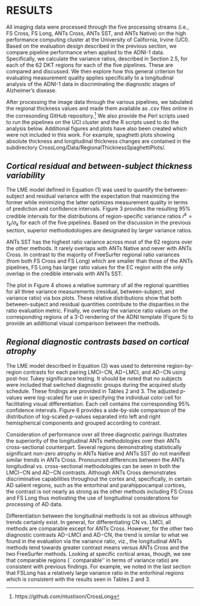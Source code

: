 
# RESULTS {-}

All imaging data were processed through the five processing streams
(i.e., FS Cross, FS Long, ANTs Cross, ANTs SST, and ANTs Native)
on the high performance computing cluster  at the University of California,
Irvine (UCI).  Based on the evaluation design described in the previous section,
we compare pipeline performance when applied to the ADNI-1 data.
Specifically, we calculate the variance ratios, described in Section 2.5,
for each of the 62 DKT regions for each of the five pipelines.  These are
compared and discussed.  We then explore how this general criterion for
evaluating measurement quality applies specifically to a longitudinal analysis of
the ADNI-1 data in discriminating the diagnostic stages of Alzheimer’s disease.

After processing the image data through the various pipelines, we tabulated
the regional thickness values and made them available as .csv
files online in the corresonding GitHub repository.[^5]
We also provide the Perl scripts used to run the pipelines on the UCI cluster
and the R scripts used to do the analysis below.  Additional figures and plots
have also been created which were not included in this work.  For example,
spaghetti plots showing absolute thickness and longitudinal thickness changes are
contained in the
subdirectory CrossLong/Data/RegionalThicknessSpaghettiPlots/.

[^5]: https://github.com/ntustison/CrossLong

## _Cortical residual and between-subject thickness variability_ {-}

<!--
\begin{figure}[ht!]
\centering
\includegraphics[width=\textwidth]{Figure6.pdf}
\caption{95\% credible intervals of the region-specific variance ratios
$r^k=\tau_k/\sigma_k$ are presented for each processing method.  The ANTs
SST method dominates the others across the majority of
regions---its point estimates (posterior medians) are greater than those of the other
processing methods except for the left and right EC values in
FreeSurfer Long (although there is significant overlap in the credible intervals
in those regions).
These results also suggest that longitudinal processing is to be
preferred for both packages.}
\label{fig:ratios}
\end{figure}
-->

The LME model defined in Equation (1) was used to quantify the between-subject
and residual variance with the expectation that maximizing the former while minimizing
the latter optimizes measurement quality in terms of prediction and confidence intervals.
Figure 3 provides the resulting 95\% credible intervals
for the distributions of region-specific variance ratios $r^k = \tau_k / \sigma_k$
for each of the five pipelines.  Based on the discussion in the previous section,
superior methododologies are designated by larger variance ratios.

<!--
\begin{figure}[!h]
\centering
\includegraphics[width=\textwidth]{Figure7.pdf}
\caption{Box plots showing the distribution of the residual variability,
between subject variability, and ratio of the between-subject variability and
residual variability for each of the 62 DKT regions.  Note that the
``better'' measurement maximizes this latter ratio.}
\label{fig:variance_boxplots}
\end{figure}
-->


ANTs SST has the highest ratio variance across most of the 62 regions over the
other methods.  It rarely overlaps with ANTs Native and never with
ANTs Cross.  In contrast to the majority of FreeSurfer regional ratio variances (from
both FS Cross and FS Long) which are smaller than those of the ANTs pipelines,
FS Long has larger ratio values for the EC region with the only overlap in the
credible intervals with ANTs SST.

<!--
\begin{figure}[!h]
\centering
\includegraphics[width=\textwidth]{Figure8.pdf}
\caption{3-D volumetric rendering of the regional variance ratio values on the generated ADNI template.
The higher variance ratios indicate greater between-subject to residual variability.}
\label{fig:brain_variance}
\end{figure}
-->

The plot in
Figure 4 shows a relative summary of all the regional quantities
for all three variance measurements (residual, between-subject, and variance
ratio) via box plots.  These relative distributions show
that both between-subject and residual quantities contribute to the disparities
in the ratio evaluation metric.  Finally, we overlay the variance ratio values on the
corresponding regions of a 3-D rendering of the ADNI template (Figure 5)
to provide an additional visual comparison between the methods.

## _Regional diagnostic contrasts based on cortical atrophy_ {-}

<!--
\input{leftAovTable2.tex}
\input{rightAovTable2.tex}
-->

<!--
\begin{figure}[ht!]
\centering
\includegraphics[width=1.0\textwidth]{Figure9.pdf}
\caption{
Log-scaled $p$-values summarizing Tables 2 and 3 demonstrating performance differences
across cross-sectional and longitudinal pipelines for the three diagnostic contrasts.
}
\label{fig:logpvalues}
\end{figure}
-->

The LME model described in Equation (3) was used to determine region-by-region contrasts
for each pairing LMCI$-$CN, AD$-$LMCI, and AD$-$CN using post-hoc Tukey
significance testing.  It should be noted that
no subjects were included that switched diagnostic groups during the acquired study
schedule.  These findings are provided in Tables 2 and 3.
The adjusted $p$-values were log-scaled for use in specifying the individual color
cell for facilitating visual differentiation.  Each cell contains the corresponding
95\% confidence intervals.  Figure 6 provides a side-by-side comparison of the
distribution of log-scaled $p$-values separated into left and right hemispherical
components and grouped according to contrast.


Consideration of performance over all three diagnostic pairings illustrates the superiority
of the longitudinal ANTs methodologies over their ANTs cross-sectional counterpart.  Several
regions demonstrating statistically significant non-zero atrophy in ANTs Native and ANTs SST
do not manifest similar trends in ANTs Cross.  Pronounced
differences between the ANTs longitudinal vs. cross-sectional methodologies can be seen in
both the LMCI$-$CN and AD$-$CN contrasts.  Although ANTs Cross demonstrates discriminative
capabilities throughout the cortex and, specifically, in certain AD salient regions, such
as the entorhinal and parahippocampal cortices, the contrast is not nearly as strong as the
other methods including FS Cross and FS Long thus motivating the use of longitudinal considerations
for processing of AD data.

Differentiation between the longitudinal methods is not as obvious although trends certainly
exist.  In general, for differentiating CN vs. LMCI, all methods are comparable except for
ANTs Cross.  However, for the other two diagnostic contrasts AD$-$LMCI and AD$-$CN, the
trend is similar to what we found in the evaluation via the variance ratio, viz., the
longitudinal ANTs methods tend towards greater contrast means versus ANTs Cross and the
two FreeSurfer methods.  Looking at specific cortical areas, though, we see that comparable
regions (``comparable'' in terms of variance ratio) are consistent with previous findings.
For example, we noted in the last section that FSLong has a relatively large variance ratio
in the entorhinal regions which is consistent with the results seen in Tables 2 and 3.












